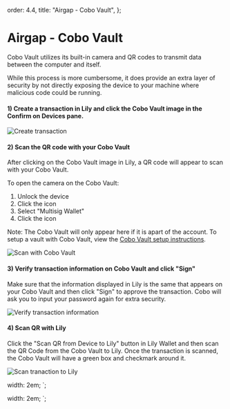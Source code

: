 

  order: 4.4,
  title: "Airgap - Cobo Vault",
};

# Airgap - Cobo Vault

Cobo Vault utilizes its built-in camera and QR codes to transmit data between the computer and itself.

While this process is more cumbersome, it does provide an extra layer of security by not directly exposing the device to your machine where malicious code could be running.

#### 1) Create a transaction in Lily and click the Cobo Vault image in the Confirm on Devices pane.

<img src={CreateTransaction} alt="Create transaction" />

#### 2) Scan the QR code with your Cobo Vault

After clicking on the Cobo Vault image in Lily, a QR code will appear to scan with your Cobo Vault.

To open the camera on the Cobo Vault:

1. Unlock the device
2. Click the <MenuIcon /> icon
3. Select "Multisig Wallet"
4. Click the <ScanIcon /> icon

Note: The Cobo Vault will only appear here if it is apart of the account. To setup a vault with Cobo Vault, view the [Cobo Vault setup instructions](/devices/cobo-vault).

<img src={ScanWithDevice} alt="Scan with Cobo Vault" />

#### 3) Verify transaction information on Cobo Vault and click "Sign"

Make sure that the information displayed in Lily is the same that appears on your Cobo Vault and then click "Sign" to approve the transaction. Cobo will ask you to input your password again for extra security.

<img src={VerifyTxInfo} alt="Verify transaction information" />

#### 4) Scan QR with Lily

Click the "Scan QR from Device to Lily" button in Lily Wallet and then scan the QR Code from the Cobo Vault to Lily. Once the transaction is scanned, the Cobo Vault will have a green box and checkmark around it.

<img src={ScanTxToLily} alt="Scan tranaction to Lily" />

  width: 2em;
`;

  width: 2em;
`;
